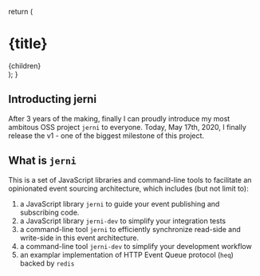 
  return (
    <main>
      <h1>{title}</h1>
      {children}
    </main>
  );
}

## Introducting jerni

After 3 years of the making, finally I can proudly introduce my most ambitous OSS project `jerni` to everyone. Today, May 17th, 2020, I finally release the v1 - one of the biggest milestone of this project.

## What is `jerni`

This is a set of JavaScript libraries and command-line tools to facilitate an opinionated event sourcing architecture, which includes (but not limit to):

1. a JavaScript library `jerni` to guide your event publishing and subscribing code.
2. a JavaScript library `jerni-dev` to simplify your integration tests
3. a command-line tool `jerni` to efficiently synchronize read-side and write-side in this event architecture.
4. a command-line tool `jerni-dev` to simplify your development workflow
5. an examplar implementation of HTTP Event Queue protocol (`heq`) backed by `redis`
